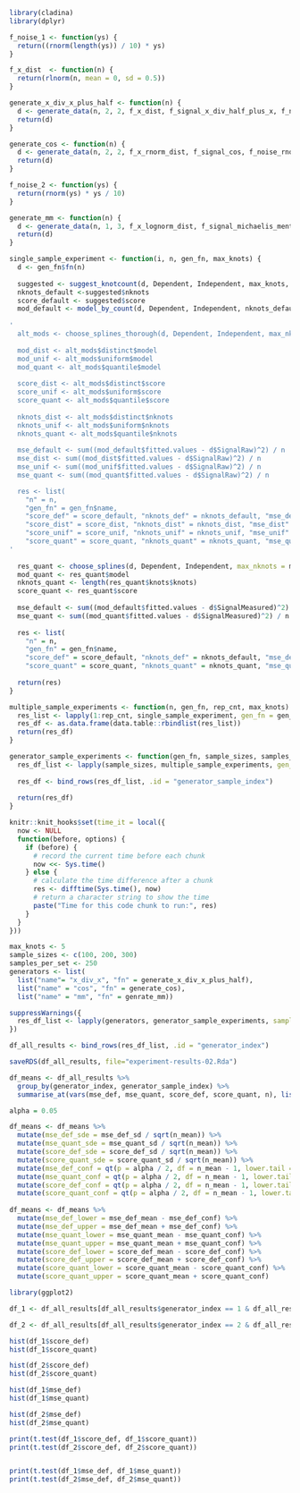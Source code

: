 ```{r}
library(cladina)
library(dplyr)

```

```{r}

f_noise_1 <- function(ys) {
  return((rnorm(length(ys)) / 10) * ys)
}

f_x_dist  <- function(n) {
  return(rlnorm(n, mean = 0, sd = 0.5))
}

generate_x_div_x_plus_half <- function(n) {
  d <- generate_data(n, 2, 2, f_x_dist, f_signal_x_div_half_plus_x, f_noise_1)
  return(d)
}

generate_cos <- function(n) {
  d <- generate_data(n, 2, 2, f_x_rnorm_dist, f_signal_cos, f_noise_rnorm_scaled)
  return(d)
}

f_noise_2 <- function(ys) {
  return(rnorm(ys) * ys / 10)
}

generate_mm <- function(n) {
  d <- generate_data(n, 1, 3, f_x_lognorm_dist, f_signal_michaelis_menten, f_noise_2)
  return(d)
}
```

```{r}
single_sample_experiment <- function(i, n, gen_fn, max_knots) {
  d <- gen_fn$fn(n)
  
  suggested <- suggest_knotcount(d, Dependent, Independent, max_knots, stats::BIC)
  nknots_default <-suggested$nknots
  score_default <- suggested$score
  mod_default <- model_by_count(d, Dependent, Independent, nknots_default)
  
'  
  alt_mods <- choose_splines_thorough(d, Dependent, Independent, max_nknots = max_knots, icr_fn = stats::AIC, verbose = FALSE) 
  
  mod_dist <- alt_mods$distinct$model
  mod_unif <- alt_mods$uniform$model
  mod_quant <- alt_mods$quantile$model
  
  score_dist <- alt_mods$distinct$score
  score_unif <- alt_mods$uniform$score
  score_quant <- alt_mods$quantile$score
  
  nknots_dist <- alt_mods$distinct$nknots
  nknots_unif <- alt_mods$uniform$nknots
  nknots_quant <- alt_mods$quantile$nknots
  
  mse_default <- sum((mod_default$fitted.values - d$SignalRaw)^2) / n
  mse_dist <- sum((mod_dist$fitted.values - d$SignalRaw)^2) / n
  mse_unif <- sum((mod_unif$fitted.values - d$SignalRaw)^2) / n
  mse_quant <- sum((mod_quant$fitted.values - d$SignalRaw)^2) / n

  res <- list(
    "n" = n,
    "gen_fn" = gen_fn$name,
    "score_def" = score_default, "nknots_def" = nknots_default, "mse_def" = mse_default,
    "score_dist" = score_dist, "nknots_dist" = nknots_dist, "mse_dist" = mse_dist,
    "score_unif" = score_unif, "nknots_unif" = nknots_unif, "mse_unif" = mse_unif,
    "score_quant" = score_quant, "nknots_quant" = nknots_quant, "mse_quant" = mse_quant)
'
  
  res_quant <- choose_splines(d, Dependent, Independent, max_nknots = max_knots, icr_fn = stats::BIC) 
  mod_quant <- res_quant$model
  nknots_quant <- length(res_quant$knots$knots)
  score_quant <- res_quant$score
  
  mse_default <- sum((mod_default$fitted.values - d$SignalMeasured)^2) / n
  mse_quant <- sum((mod_quant$fitted.values - d$SignalMeasured)^2) / n
  
  res <- list(
    "n" = n,
    "gen_fn" = gen_fn$name,
    "score_def" = score_default, "nknots_def" = nknots_default, "mse_def" = mse_default,
    "score_quant" = score_quant, "nknots_quant" = nknots_quant, "mse_quant" = mse_quant)  
  
  return(res)
}

multiple_sample_experiments <- function(n, gen_fn, rep_cnt, max_knots) {
  res_list <- lapply(1:rep_cnt, single_sample_experiment, gen_fn = gen_fn, n = n, max_knots = max_knots)
  res_df <- as.data.frame(data.table::rbindlist(res_list))
  return(res_df)
}

generator_sample_experiments <- function(gen_fn, sample_sizes, samples_per_set, max_knots) {
  res_df_list <- lapply(sample_sizes, multiple_sample_experiments, gen_fn = gen_fn, rep_cnt = samples_per_set, max_knots = max_knots)
  
  res_df <- bind_rows(res_df_list, .id = "generator_sample_index")
  
  return(res_df)
}
```

```{r}
knitr::knit_hooks$set(time_it = local({
  now <- NULL
  function(before, options) {
    if (before) {
      # record the current time before each chunk
      now <<- Sys.time()
    } else {
      # calculate the time difference after a chunk
      res <- difftime(Sys.time(), now)
      # return a character string to show the time
      paste("Time for this code chunk to run:", res)
    }
  }
}))
```

```{r, time_it = TRUE}
max_knots <- 5
sample_sizes <- c(100, 200, 300)
samples_per_set <- 250
generators <- list(
  list("name"= "x_div_x", "fn" = generate_x_div_x_plus_half), 
  list("name" = "cos", "fn" = generate_cos),
  list("name" = "mm", "fn" = genrate_mm))

suppressWarnings({
  res_df_list <- lapply(generators, generator_sample_experiments, sample_sizes = sample_sizes, samples_per_set = samples_per_set, max_knots = max_knots)
})

df_all_results <- bind_rows(res_df_list, .id = "generator_index")
```

```{r}
saveRDS(df_all_results, file="experiment-results-02.Rda")
```

```{r}
df_means <- df_all_results %>%
  group_by(generator_index, generator_sample_index) %>%
  summarise_at(vars(mse_def, mse_quant, score_def, score_quant, n), list(mean = mean, sd = sd))

alpha = 0.05

df_means <- df_means %>% 
  mutate(mse_def_sde = mse_def_sd / sqrt(n_mean)) %>%
  mutate(mse_quant_sde = mse_quant_sd / sqrt(n_mean)) %>%
  mutate(score_def_sde = score_def_sd / sqrt(n_mean)) %>%           
  mutate(score_quant_sde = score_quant_sd / sqrt(n_mean)) %>%
  mutate(mse_def_conf = qt(p = alpha / 2, df = n_mean - 1, lower.tail = FALSE) * mse_def_sde) %>%
  mutate(mse_quant_conf = qt(p = alpha / 2, df = n_mean - 1, lower.tail = FALSE) * mse_quant_sde) %>%
  mutate(score_def_conf = qt(p = alpha / 2, df = n_mean - 1, lower.tail = FALSE) * score_def_sde) %>%
  mutate(score_quant_conf = qt(p = alpha / 2, df = n_mean - 1, lower.tail = FALSE) * score_quant_sde)
  
df_means <- df_means %>% 
  mutate(mse_def_lower = mse_def_mean - mse_def_conf) %>%
  mutate(mse_def_upper = mse_def_mean + mse_def_conf) %>%
  mutate(mse_quant_lower = mse_quant_mean - mse_quant_conf) %>%
  mutate(mse_quant_upper = mse_quant_mean + mse_quant_conf) %>%
  mutate(score_def_lower = score_def_mean - score_def_conf) %>%
  mutate(score_def_upper = score_def_mean + score_def_conf) %>%
  mutate(score_quant_lower = score_quant_mean - score_quant_conf) %>%
  mutate(score_quant_upper = score_quant_mean + score_quant_conf)

```

```{r}
library(ggplot2)

df_1 <- df_all_results[df_all_results$generator_index == 1 & df_all_results$generator_sample_index == 1, ]

df_2 <- df_all_results[df_all_results$generator_index == 2 & df_all_results$generator_sample_index == 1, ]

hist(df_1$score_def)
hist(df_1$score_quant)

hist(df_2$score_def)
hist(df_2$score_quant)

hist(df_1$mse_def)
hist(df_1$mse_quant)

hist(df_2$mse_def)
hist(df_2$mse_quant)
```

```{r}
print(t.test(df_1$score_def, df_1$score_quant))
print(t.test(df_2$score_def, df_2$score_quant))


print(t.test(df_1$mse_def, df_1$mse_quant))
print(t.test(df_2$mse_def, df_2$mse_quant))

```
